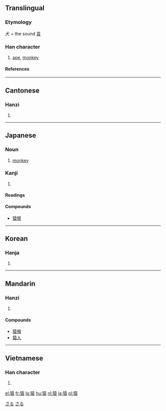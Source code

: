 {{see|猨}}

==Translingual==
===Etymology===
犬 + the sound [[袁]]
===Han character===
{{Han char|rn=94|rad=犬|as=10|sn=13|four=4423<sub>2</sub>|canj=大竹土口女 (KHGRV)}}
# [[ape]], [[monkey]]
====References====
{{Han ref|kx=0716.190|dkj=20584|dj=1128.090|hdz=21361.150|uh=733F|ud=29503|bh=B7E1|bd=47073}}
----
==Cantonese==
===Hanzi===
{{yue-hanzi|jyut=|y=yun4}}
# {{defn|Cantonese}}
----
==Japanese==
===Noun===
[[Category:1000_Japanese_basic_words|さる]]
{{ja-noun|k|hira=さる|rom=saru}}
# [[monkey]]
[[Category:ja:Primates|さる]]
===Kanji===
{{ja-kanji|grade=c|rs=犬10}}
# {{defn|Japanese}} 
====Readings====
{{ja-readings|on=[[えん]] ([[en]]), [[おん]] ([[on]])|kun=[[さる]] ([[saru]])}}

====Compounds====
*[[猿臂]]


----

==Korean==
===Hanja===
{{ko-hanja|hangeul=원|eumhun=|rv=won|mr=wŏn|y=wen}}
# {{defn|Korean}}

----
==Mandarin==
===Hanzi===
{{cmn-hanzi|pin=[[yuán]] (yuan2)|wg=yüan<sup>2</sup>}}
# {{defn|Mandarin}}

====Compounds====
*[[猿猴]]
*[[猿人]]
----
==Vietnamese==
===Han character===
{{vi-hantu|vượn, viên  }}
# {{defn|Vietnamese}}

[[el:猿]]
[[fr:猿]]
[[la:猿]]
[[hu:猿]]
[[nl:猿]]
[[ja:猿]]
[[pl:猿]]